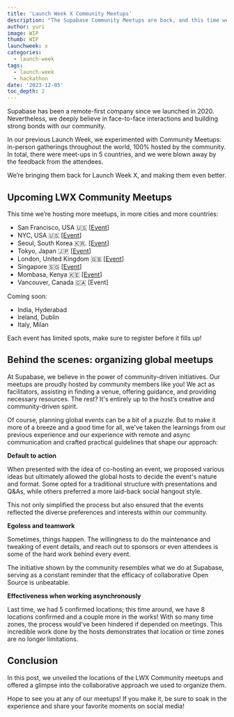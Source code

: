 ```yaml
---
title: 'Launch Week X Community Meetups'
description: "The Supabase Community Meetups are back, and this time we've got more events happening all over the world!"
author: yuri
image: WIP
thumb: WIP
launchweek: x
categories:
  - launch-week
tags:
  - launch-week
  - hackathon
date: '2023-12-05'
toc_depth: 2
---
```


Supabase has been a remote-first company since we launched in 2020. Nevertheless, we deeply believe in face-to-face interactions and building strong bonds with our community. 

In our previous Launch Week, we experimented with Community Meetups: in-person gatherings throughout the world, 100% hosted by the community. In total, there were meet-ups in 5 countries, and we were blown away by the feedback from the attendees. 

We’re bringing them back for Launch Week X, and making them even better.

## Upcoming LWX Community Meetups

This time we’re hosting more meetups, in more cities and more countries:

- San Francisco, USA 🇺🇸 [[Event](https://lu.ma/iffhmu3u)]
- NYC, USA 🇺🇸 [[Event](https://lu.ma/68chgz3c)]
- Seoul, South Korea 🇰🇷. [[Event](https://www.meetup.com/seoul-ios-meetup/events/297652955/)]
- Tokyo, Japan 🇯🇵 [[Event](https://serverless.connpass.com/event/302761/)]
- London, United Kingdom 🇬🇧 [[Event](https://lu.ma/u7bdeqvq)]
- Singapore 🇸🇬 [[Event](https://lu.ma/qxlg58go)]
- Mombasa, Kenya 🇰🇪 [[Event](https://lu.ma/0sdtwqck)]
- Vancouver, Canada 🇨🇦 [Event]

Coming soon:

- India, Hyderabad
- Ireland, Dublin
- Italy, Milan

Each event has limited spots, make sure to register before it fills up!

## Behind the scenes: organizing global meetups

At Supabase, we believe in the power of community-driven initiatives. Our meetups are proudly hosted by community members like you! We act as facilitators, assisting in finding a venue, offering guidance, and providing necessary resources. The rest? It's entirely up to the host’s creative and community-driven spirit.

Of course, planning global events can be a bit of a puzzle. But to make it more of a breeze and a good time for all, we've taken the learnings from our previous experience and our experience with remote and async communication and crafted practical guidelines that shape our approach:

**Default to action**

When presented with the idea of co-hosting an event, we proposed various ideas but ultimately allowed the global hosts to decide the event's nature and format. Some opted for a traditional structure with presentations and Q&As, while others preferred a more laid-back social hangout style.

This not only simplified the process but also ensured that the events reflected the diverse preferences and interests within our community.

**Egoless and teamwork**

Sometimes, things happen. The willingness to do the maintenance and tweaking of event details, and reach out to sponsors or even attendees is some of the hard work behind every event.

The initiative shown by the community resembles what we do at Supabase, serving as a constant reminder that the efficacy of collaborative Open Source is unbeatable.

**Effectiveness when working asynchronously**

Last time, we had 5 confirmed locations; this time around, we have 8 locations confirmed and a couple more in the works! With so many time zones, the process would've been hindered if depended on meetings. This incredible work done by the hosts demonstrates that location or time zones are no longer limitations.

## Conclusion

In this post, we unveiled the locations of the LWX Community meetups and offered a glimpse into the collaborative approach we used to organize them.

Hope to see you at any of our meetups! If you make it, be sure to soak in the experience and share your favorite moments on social media!
